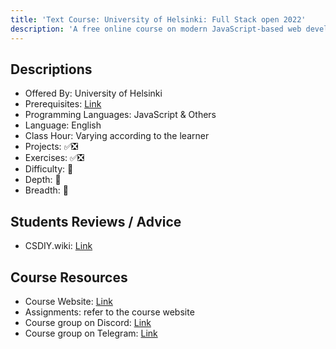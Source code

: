 ```yaml
---
title: 'Text Course: University of Helsinki: Full Stack open 2022'
description: 'A free online course on modern JavaScript-based web development. Teaches the basics of React, Redux, Node.js, MongoDB, GraphQL and TypeScript.'
---
```


## Descriptions

-   Offered By: University of Helsinki
-   Prerequisites: [Link](https://fullstackopen.com/en/part0/general_info#prerequisites)
-   Programming Languages: JavaScript & Others
-   Language: English
-   Class Hour: Varying according to the learner
-   Projects: ✅❎
-   Exercises: ✅❎
-   Difficulty: 🌟
-   Depth: 🌟
-   Breadth: 🌟

## Students Reviews / Advice

-   CSDIY.wiki: [Link](https://csdiy.wiki/en/Web%E5%BC%80%E5%8F%91/fullstackopen/)

## Course Resources

-   Course Website: [Link](https://fullstackopen.com/en/)
-   Assignments: refer to the course website
-   Course group on Discord: [Link](https://study.cs.helsinki.fi/discord/join/fullstack/)
-   Course group on Telegram: [Link](https://t.me/fullstackcourse/)
